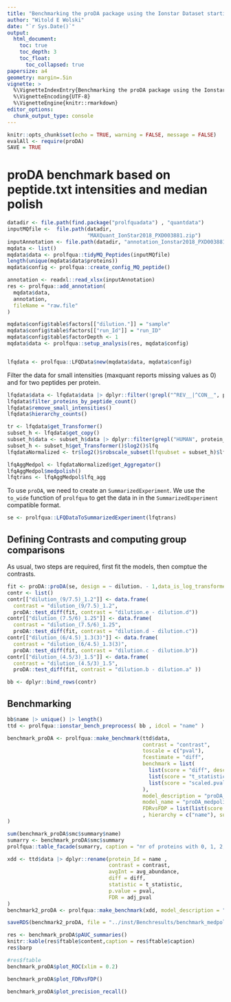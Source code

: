 ```yaml
---
title: "Benchmarking the proDA package using the Ionstar Dataset starting from peptides"
author: "Witold E Wolski"
date: "`r Sys.Date()`"
output: 
  html_document:
    toc: true
    toc_depth: 3
    toc_float:
      toc_collapsed: true
papersize: a4
geometry: margin=.5in
vignette: >
  %\VignetteIndexEntry{Benchmarking the proDA package using the Ionstar Dataset starting from peptides} 
  %\VignetteEncoding{UTF-8}
  %\VignetteEngine{knitr::rmarkdown}
editor_options:
  chunk_output_type: console
---
```


```r
knitr::opts_chunk$set(echo = TRUE, warning = FALSE, message = FALSE)
evalAll <- require(proDA)
SAVE = TRUE

```


# proDA benchmark based on peptide.txt intensities and median polish


```r
datadir <- file.path(find.package("prolfquadata") , "quantdata")
inputMQfile <-  file.path(datadir,
                          "MAXQuant_IonStar2018_PXD003881.zip")
inputAnnotation <- file.path(datadir, "annotation_Ionstar2018_PXD003881.xlsx")
mqdata <- list()
mqdata$data <- prolfqua::tidyMQ_Peptides(inputMQfile)
length(unique(mqdata$data$proteins))
mqdata$config <- prolfqua::create_config_MQ_peptide()

annotation <- readxl::read_xlsx(inputAnnotation)
res <- prolfqua::add_annotation(
  mqdata$data,
  annotation,
  fileName = "raw.file"
)

mqdata$config$table$factors[["dilution."]] = "sample"
mqdata$config$table$factors[["run_Id"]] = "run_ID"
mqdata$config$table$factorDepth <- 1
mqdata$data <- prolfqua::setup_analysis(res, mqdata$config)


lfqdata <- prolfqua::LFQData$new(mqdata$data, mqdata$config)
```

Filter the data for small intensities (maxquant reports missing values as 0) and for two peptides per protein.


```r
lfqdata$data <- lfqdata$data |> dplyr::filter(!grepl("^REV__|^CON__", protein_Id)) 
lfqdata$filter_proteins_by_peptide_count()
lfqdata$remove_small_intensities()
lfqdata$hierarchy_counts()
```

```r
tr <- lfqdata$get_Transformer()
subset_h <- lfqdata$get_copy()
subset_h$data <- subset_h$data |> dplyr::filter(grepl("HUMAN", protein_Id))
subset_h <- subset_h$get_Transformer()$log2()$lfq
lfqdataNormalized <- tr$log2()$robscale_subset(lfqsubset = subset_h)$lfq

lfqAggMedpol <- lfqdataNormalized$get_Aggregator()
lfqAggMedpol$medpolish()
lfqtrans <- lfqAggMedpol$lfq_agg

```

To use `proDA`, we need to create an `SummarizedExperiment`. We use the `to_wide` function of `prolfqua` to get the data in in the `SummarizedExperiment` compatible format.


```r

se <- prolfqua::LFQDataToSummarizedExperiment(lfqtrans)

```


## Defining Contrasts and computing group comparisons

As usual, two steps are required, first fit the models, then comptue the contrasts.


```r
fit <- proDA::proDA(se, design = ~ dilution. - 1,data_is_log_transformed = TRUE)
contr <- list()
contr[["dilution_(9/7.5)_1.2"]] <- data.frame(
  contrast = "dilution_(9/7.5)_1.2",
  proDA::test_diff(fit, contrast = "dilution.e - dilution.d"))
contr[["dilution_(7.5/6)_1.25"]] <- data.frame(
  contrast = "dilution_(7.5/6)_1.25",
  proDA::test_diff(fit, contrast = "dilution.d - dilution.c"))
contr[["dilution_(6/4.5)_1.3(3)"]] <- data.frame(
  contrast = "dilution_(6/4.5)_1.3(3)", 
  proDA::test_diff(fit, contrast = "dilution.c - dilution.b"))
contr[["dilution_(4.5/3)_1.5"]] <- data.frame(
  contrast = "dilution_(4.5/3)_1.5", 
  proDA::test_diff(fit, contrast = "dilution.b - dilution.a" ))

bb <- dplyr::bind_rows(contr)

```



## Benchmarking

```r

bb$name |> unique() |> length()
ttd <- prolfqua::ionstar_bench_preprocess( bb , idcol = "name" )

benchmark_proDA <- prolfqua::make_benchmark(ttd$data,
                                            contrast = "contrast",
                                            toscale = c("pval"),
                                            fcestimate = "diff",
                                            benchmark = list(
                                              list(score = "diff", desc = TRUE),
                                              list(score = "t_statistic", desc = TRUE),
                                              list(score = "scaled.pval", desc = TRUE)
                                            ),  
                                            model_description = "proDA_medpolishInt",
                                            model_name = "proDA_medpolishInt",
                                            FDRvsFDP = list(list(score = "adj_pval", desc = FALSE))
                                            , hierarchy = c("name"), summarizeNA = "t_statistic"
)

sum(benchmark_proDA$smc$summary$name)
sumarry <- benchmark_proDA$smc$summary
prolfqua::table_facade(sumarry, caption = "nr of proteins with 0, 1, 2, 3 missing contrasts.")

```


```r
xdd <- ttd$data |> dplyr::rename(protein_Id = name ,
                                 contrast = contrast,
                                 avgInt = avg_abundance,
                                 diff = diff,
                                 statistic = t_statistic,
                                 p.value = pval,
                                 FDR = adj_pval  
)
benchmark2_proDA <- prolfqua::make_benchmark(xdd, model_description = "proDA_medpolishInt", model_name = "proDA")

```

```r
saveRDS(benchmark2_proDA, file = "../inst/Benchresults/benchmark_medpolish_proDA.RDS")

```

```r
res <- benchmark_proDA$pAUC_summaries()
knitr::kable(res$ftable$content,caption = res$ftable$caption)
res$barp
```

```r
#res$ftable
benchmark_proDA$plot_ROC(xlim = 0.2)
```

```r
benchmark_proDA$plot_FDRvsFDP()
```

```r
benchmark_proDA$plot_precision_recall()
```
